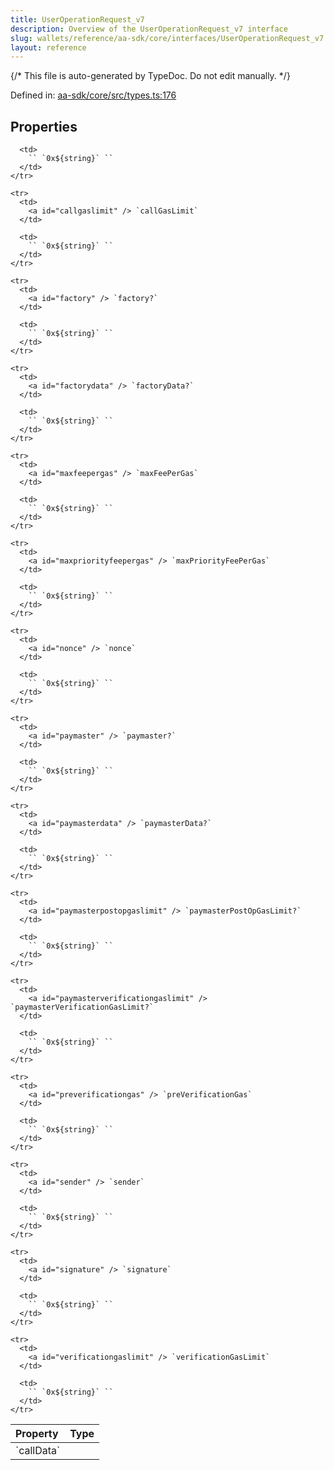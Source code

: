 ```yaml
---
title: UserOperationRequest_v7
description: Overview of the UserOperationRequest_v7 interface
slug: wallets/reference/aa-sdk/core/interfaces/UserOperationRequest_v7
layout: reference
---
```


{/* This file is auto-generated by TypeDoc. Do not edit manually. */}

Defined in: [aa-sdk/core/src/types.ts:176](https://github.com/alchemyplatform/aa-sdk/blob/17aad1f572375d42a06c7e3238078a88a435d459/aa-sdk/core/src/types.ts#L176)

## Properties

<table>
  <thead>
    <tr>
      <th align="left">Property</th>
      <th align="left">Type</th>
    </tr>
  </thead>

  <tbody>
    <tr>
      <td>
        <a id="calldata" /> `callData`
      </td>

      <td>
        `` `0x${string}` ``
      </td>
    </tr>

    <tr>
      <td>
        <a id="callgaslimit" /> `callGasLimit`
      </td>

      <td>
        `` `0x${string}` ``
      </td>
    </tr>

    <tr>
      <td>
        <a id="factory" /> `factory?`
      </td>

      <td>
        `` `0x${string}` ``
      </td>
    </tr>

    <tr>
      <td>
        <a id="factorydata" /> `factoryData?`
      </td>

      <td>
        `` `0x${string}` ``
      </td>
    </tr>

    <tr>
      <td>
        <a id="maxfeepergas" /> `maxFeePerGas`
      </td>

      <td>
        `` `0x${string}` ``
      </td>
    </tr>

    <tr>
      <td>
        <a id="maxpriorityfeepergas" /> `maxPriorityFeePerGas`
      </td>

      <td>
        `` `0x${string}` ``
      </td>
    </tr>

    <tr>
      <td>
        <a id="nonce" /> `nonce`
      </td>

      <td>
        `` `0x${string}` ``
      </td>
    </tr>

    <tr>
      <td>
        <a id="paymaster" /> `paymaster?`
      </td>

      <td>
        `` `0x${string}` ``
      </td>
    </tr>

    <tr>
      <td>
        <a id="paymasterdata" /> `paymasterData?`
      </td>

      <td>
        `` `0x${string}` ``
      </td>
    </tr>

    <tr>
      <td>
        <a id="paymasterpostopgaslimit" /> `paymasterPostOpGasLimit?`
      </td>

      <td>
        `` `0x${string}` ``
      </td>
    </tr>

    <tr>
      <td>
        <a id="paymasterverificationgaslimit" /> `paymasterVerificationGasLimit?`
      </td>

      <td>
        `` `0x${string}` ``
      </td>
    </tr>

    <tr>
      <td>
        <a id="preverificationgas" /> `preVerificationGas`
      </td>

      <td>
        `` `0x${string}` ``
      </td>
    </tr>

    <tr>
      <td>
        <a id="sender" /> `sender`
      </td>

      <td>
        `` `0x${string}` ``
      </td>
    </tr>

    <tr>
      <td>
        <a id="signature" /> `signature`
      </td>

      <td>
        `` `0x${string}` ``
      </td>
    </tr>

    <tr>
      <td>
        <a id="verificationgaslimit" /> `verificationGasLimit`
      </td>

      <td>
        `` `0x${string}` ``
      </td>
    </tr>

  </tbody>
</table>

